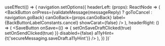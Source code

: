 
 useEffect(() => {
    navigation.setOptions({
      headerLeft: (props): ReactNode => (
        <BackButton
          onPress={validateMessage(messageReply) ? goToCancel : navigation.goBack}
          canGoBack={props.canGoBack}
          label={BackButtonLabelConstants.cancel}
          showCarat={false}
        />
      ),
      headerRight: () => (
        <SaveButton
          onSave={() => {
            setOnSaveDraftClicked(true)
            setOnSendClicked(true)
          }}
          disabled={false}
          a11yHint={t('secureMessaging.saveDraft.a11yHint')}
        />
      ),
    })
  })`

<HooksInfo componentName="useValidateMessageWithSignature" example={exampleString}/>
